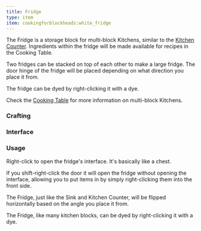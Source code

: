 ```yaml
---
title: Fridge
type: item
item: cookingforblockheads:white_fridge
---
```



The Fridge is a storage block for multi-block Kitchens, similar to the [Kitchen Counter](../counter).
Ingredients within the fridge will be made available for recipes in the Cooking Table.

Two fridges can be stacked on top of each other to make a large fridge. The door hinge of the fridge will be placed depending on what direction you place it from.

The fridge can be dyed by right-clicking it with a dye.

Check the [Cooking Table](../cooking_table) for more information on multi-block Kitchens.

### Crafting

<RecipeContainer>
    <CraftingRecipe recipe="cookingforblockheads:white_fridge"/>
    <CraftingRecipe recipe="cookingforblockheads:dye_white_fridge"/>
    <CraftingRecipe recipe="cookingforblockheads:dye_black_fridge" />
    <CraftingRecipe recipe="cookingforblockheads:dye_blue_fridge" />
    <CraftingRecipe recipe="cookingforblockheads:dye_brown_fridge" />
    <CraftingRecipe recipe="cookingforblockheads:dye_cyan_fridge" />
    <CraftingRecipe recipe="cookingforblockheads:dye_gray_fridge" />
    <CraftingRecipe recipe="cookingforblockheads:dye_green_fridge" />
    <CraftingRecipe recipe="cookingforblockheads:dye_light_blue_fridge" />
    <CraftingRecipe recipe="cookingforblockheads:dye_light_gray_fridge" />
    <CraftingRecipe recipe="cookingforblockheads:dye_lime_fridge" />
    <CraftingRecipe recipe="cookingforblockheads:dye_magenta_fridge" />
    <CraftingRecipe recipe="cookingforblockheads:dye_orange_fridge" />
    <CraftingRecipe recipe="cookingforblockheads:dye_pink_fridge" />
    <CraftingRecipe recipe="cookingforblockheads:dye_purple_fridge" />
    <CraftingRecipe recipe="cookingforblockheads:dye_red_fridge" />
    <CraftingRecipe recipe="cookingforblockheads:dye_white_fridge" />
    <CraftingRecipe recipe="cookingforblockheads:dye_yellow_fridge" />
</RecipeContainer>

### Interface

<InterfaceScreen screen={fridgeImage.src}>
<InterfaceArea x="12" y="32" width="328" height="112" name="Storage" color="lime"/>
<InterfaceArea x="12" y="166" width="328" height="112" name="Player Inventory" color="purple"/>
<InterfaceArea x="12" y="282" width="328" height="40" name="Player Hotbar" color="purple"/>
</InterfaceScreen>

### Usage

Right-click to open the fridge's interface. It's basically like a chest.

If you shift-right-click the door it will open the fridge without opening the interface, allowing you to put items in by simply right-clicking them into the front side.

The Fridge, just like the Sink and Kitchen Counter, will be flipped horizontally based on the angle you place it from.

The Fridge, like many kitchen blocks, can be dyed by right-clicking it with a dye.